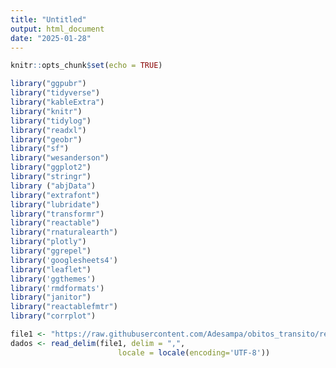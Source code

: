 ```yaml
---
title: "Untitled"
output: html_document
date: "2025-01-28"
---
```


```r
knitr::opts_chunk$set(echo = TRUE)
```


```r

library("ggpubr")
library("tidyverse")
library("kableExtra")
library("knitr")
library("tidylog")
library("readxl")
library("geobr")
library("sf")
library("wesanderson")
library("ggplot2")
library("stringr")
library ("abjData")
library("extrafont")
library("lubridate")
library("transformr")
library("reactable")
library("rnaturalearth")
library("plotly")
library("ggrepel")
library('googlesheets4')
library("leaflet")
library('ggthemes')
library('rmdformats')
library("janitor")
library("reactablefmtr")
library("corrplot")

```


```r

file1 <- "https://raw.githubusercontent.com/Adesampa/obitos_transito/refs/heads/main/obitos.csv?token=GHSAT0AAAAAAC5MKS6WWNKIKJIVXJ324CTCZ4ZIJGQ"
dados <- read_delim(file1, delim = ",", 
                        locale = locale(encoding='UTF-8'))

```